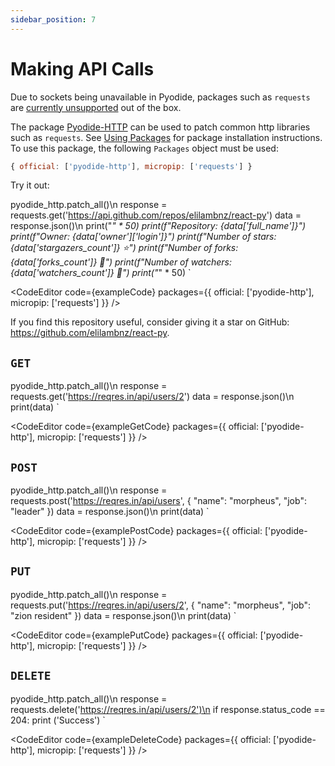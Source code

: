 ```yaml
---
sidebar_position: 7
---
```



# Making API Calls

Due to sockets being unavailable in Pyodide, packages such as `requests` are [currently unsupported](https://pyodide.org/en/stable/project/roadmap.html#write-http-client-in-terms-of-web-apis) out of the box.

The package [Pyodide-HTTP](https://github.com/koenvo/pyodide-http) can be used to patch common http libraries such as `requests`. See [Using Packages](using-packages) for package installation instructions. To use this package, the following `Packages` object must be used:

```js
{ official: ['pyodide-http'], micropip: ['requests'] }
```

Try it out:

pyodide_http.patch_all()\n
response = requests.get('https://api.github.com/repos/elilambnz/react-py')
data = response.json()\n
print("*" * 50)
print(f"Repository: {data['full_name']}")
print(f"Owner: {data['owner']['login']}")
print(f"Number of stars: {data['stargazers_count']} ⭐️")
print(f"Number of forks: {data['forks_count']} 🍴")
print(f"Number of watchers: {data['watchers_count']} 👀")
print("*" * 50)
`

<CodeEditor
  code={exampleCode}
  packages={{ official: ['pyodide-http'], micropip: ['requests'] }}
/>

If you find this repository useful, consider giving it a star on GitHub: https://github.com/elilambnz/react-py.

## `GET`

pyodide_http.patch_all()\n
response = requests.get('https://reqres.in/api/users/2')
data = response.json()\n
print(data)
`

<CodeEditor
  code={exampleGetCode}
  packages={{ official: ['pyodide-http'], micropip: ['requests'] }}
/>

## `POST`

pyodide_http.patch_all()\n
response = requests.post('https://reqres.in/api/users', { "name": "morpheus", "job": "leader" })
data = response.json()\n
print(data)
`

<CodeEditor
  code={examplePostCode}
  packages={{ official: ['pyodide-http'], micropip: ['requests'] }}
/>

## `PUT`

pyodide_http.patch_all()\n
response = requests.put('https://reqres.in/api/users/2', { "name": "morpheus", "job": "zion resident" })
data = response.json()\n
print(data)
`

<CodeEditor
  code={examplePutCode}
  packages={{ official: ['pyodide-http'], micropip: ['requests'] }}
/>

## `DELETE`

pyodide_http.patch_all()\n
response = requests.delete('https://reqres.in/api/users/2')\n
if response.status_code == 204:
  print ('Success')
`

<CodeEditor
  code={exampleDeleteCode}
  packages={{ official: ['pyodide-http'], micropip: ['requests'] }}
/>
